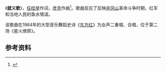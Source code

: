 《'''就义歌'''》，[[任桂举|任桂举]]作词，[[彦克|彦克]]作曲<ref name="wyzxsx.com">{{Cite web|url=http://www.wyzxsx.com/Article/Class12/200902/69889.html|title=大型音乐舞蹈史诗《东方红》歌词和朗诵词|accessdate=2011-05-08|date=2009-02-14|format=|publisher=乌有之乡|language=zh-hans|deadurl=yes|archiveurl=https://web.archive.org/web/20090903035839/http://www.wyzxsx.com/Article/Class12/200902/69889.html|archivedate=2009-09-03}}</ref>。歌曲反应了反映[[井冈山|井冈山]]革命斗争时期，红军和当地人民的鱼水情谊。

该歌曲在1964年的大型音乐舞蹈史诗《[[东方红_(音乐舞蹈史诗)|东方红]]》为女声二重唱、合唱，位于第二场《星火燎原》。

== 参考资料 ==
<references />

{{song-stub}}
{{大型音乐舞蹈史诗《东方红》歌曲|cat|S}}